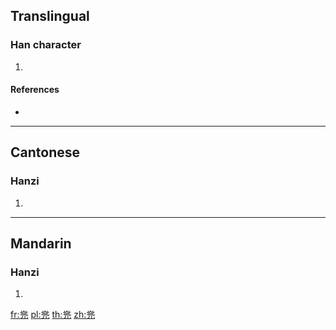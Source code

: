 ==Translingual==

===Han character===
{{Han char|rn=10|rad=儿|as=10|sn=12|four=|canj=LMMU}}

# {{defn|Han|sort=儿10}}

====References====
* {{Han ref|kx=0125.211|dkj=01393|dj=0266.050|hdz=10274.030|uh=5160|ud=20832}}

----

==Cantonese==

===Hanzi===
{{yue-hanzi|jyut=[[dau1]]|y=dau1}}

# {{defn|lang=yue|sort=木12}}

----

==Mandarin==

===Hanzi===
{{cmn-hanzi|pin=[[dōu]] ([[dou1]])|wg=tou<sup>1</sup>}}

# {{defn|lang=cmn|sort=儿10}}

[[fr:兠]]
[[pl:兠]]
[[th:兠]]
[[zh:兠]]